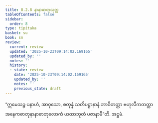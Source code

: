 ```yaml
---
title: 8.2.8 နာနာဓာတုသုတ္တ
tableOfContents: false
sidebar:
  order: 8
type: tipitaka
basket: su
book: sn
review:
  current: review
  updated: '2025-10-23T09:14:02.169165'
  updated_by: ''
  notes: ''
  history:
  - state: review
    date: '2025-10-23T09:14:02.169165'
    updated_by: ''
    notes: ''
    previous_state: draft
---
```



<ReviewStatus review={frontmatter.review} showDetails={true} />

<HypothesisAnnotation frontmatter={frontmatter} />

<DynamicBreadcrumb />

<Division number="916" book="sn" e="ch" v="18" p="420">

<Paragraph number="1607" book="sn">
“ဣမေသဉ္စ ပနာဟံ, အာဝုသော, စတုန္နံ သတိပဋ္ဌာနာနံ ဘာဝိတတ္တာ ဗဟုလီကတတ္တာ အနေကဓာတုနာနာဓာတုလောကံ ယထာဘူတံ ပဇာနာမီ”တိ.

</Paragraph>
</Division>

<Paragraph number="1608" type="center" book="sn">
အဋ္ဌမံ.
</Paragraph>